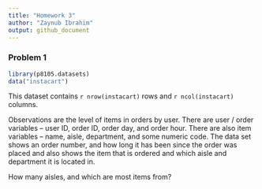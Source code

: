 ```yaml
---
title: "Homework 3"
author: "Zaynub Ibrahim"
output: github_document
---
```


### Problem 1

```r
library(p8105.datasets)
data("instacart")
```

This dataset contains `r nrow(instacart)` rows and `r ncol(instacart)` columns. 

Observations are the level of items in orders by user. There are user / order variables -- user ID, order ID, order day, and order hour. There are also item variables -- name, aisle, department, and some numeric code. The data set shows an order number, and how long it has been since the order was placed and also shows the item that is ordered and which aisle and department it is located in. 

How many aisles, and which are most items from? 

```r

```

